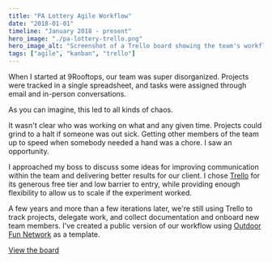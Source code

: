 ```yaml
---
title: "PA Lottery Agile Workflow"
date: "2018-01-01"
timeline: "January 2018 - present"
hero_image: "./pa-lottery-trello.png"
hero_image_alt: "Screenshot of a Trello board showing the team's workflow"
tags: ["agile", "kanban", "trello"]
---
```


When I started at 9Rooftops, our team was super disorganized. Projects were tracked in a 
single spreadsheet, and tasks were assigned through email and in-person conversations. 

As you can imagine, this led to all kinds of chaos.

It wasn't clear who was working on what and any given time. Projects could grind to a halt
if someone was out sick. Getting other members of the team up to speed when somebody needed
a hand was a chore. I saw an opportunity.

I approached my boss to discuss some ideas for improving communication within the team and 
delivering better results for our client. I chose [Trello](https://trello.com) for its 
generous free tier and low barrier to entry, while providing enough flexibility to allow us 
to scale if the experiment worked.

A few years and more than a few iterations later, we're still using Trello to track projects,
delegate work, and collect documentation and onboard new team members. I've created a public 
version of our workflow using [Outdoor Fun Network](/portfolio/outdoor-fun-network) as a template.

[View the board](https://trello.com/b/4E593lbt)
